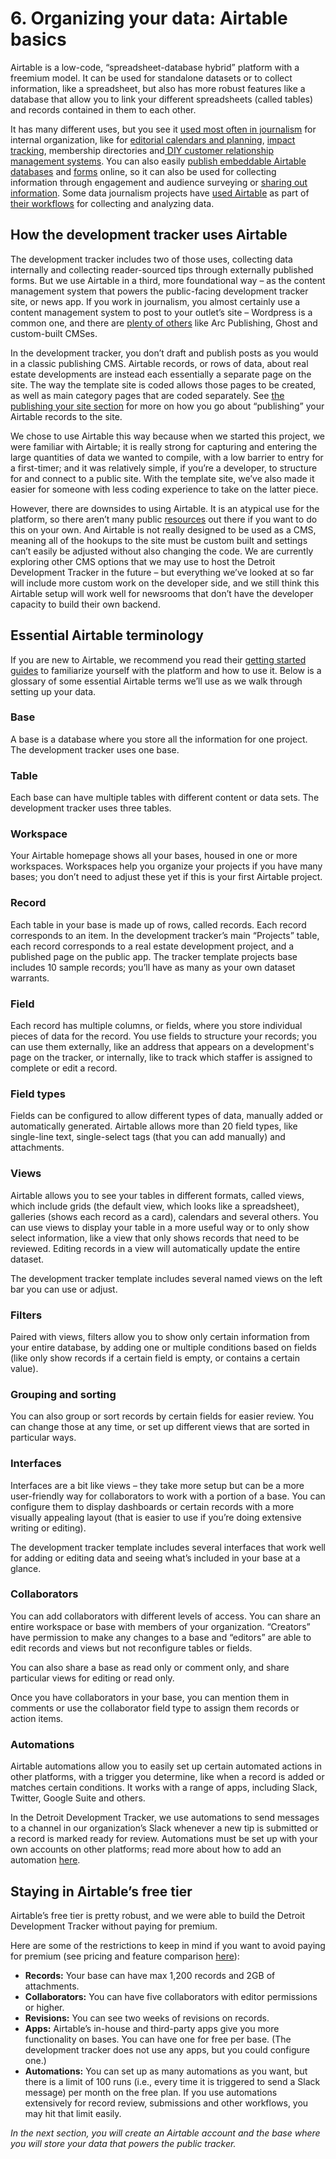 
# 6. Organizing your data: Airtable basics

Airtable is a low-code, “spreadsheet-database hybrid” platform with a freemium model. It can be used for standalone datasets or to collect information, like a spreadsheet, but also has more robust features like a database that allow you to link your different spreadsheets (called tables) and records contained in them to each other. 

It has many different uses, but you see it [used most often in journalism](https://rjionline.org/news/putting-airtable-to-work-in-your-newsroom/) for internal organization, like for [editorial calendars and planning](https://www.americanpressinstitute.org/publications/articles/7-ways-to-use-work-design-in-your-newsroom/), [impact tracking](https://resolvephilly.org/resources/customizable-impact-tracker), membership directories and[ DIY customer relationship management systems](https://memberfix.rocks/airtable-crm/). You can also easily [publish embeddable Airtable databases](https://knightfoundation.org/articles/local-journalist-in-need-these-grants-funds-guides-and-webinars-can-help/) and [forms](https://dcist.com/story/21/10/11/va-election-2021-mcauliffe-youngkin-covid/) online, so it can also be used for collecting information through engagement and audience surveying or [sharing out information](https://membershippuzzle.org/tools/database). Some data journalism projects have [used Airtable](https://source.opennews.org/articles/how-we-built-database-thousands-police-reports/) as part of [their workflows](https://sigmaawards.org/the-covid-tracking-project-at-the-atlantic/) for collecting and analyzing data. 


## How the development tracker uses Airtable

The development tracker includes two of those uses, collecting data internally and collecting reader-sourced tips through externally published forms. But we use Airtable in a third, more foundational way – as the content management system that powers the public-facing development tracker site, or news app. If you work in journalism, you almost certainly use a content management system to post to your outlet’s site – Wordpress is a common one, and there are [plenty of others](https://www.poynter.org/business-work/2020/we-researched-five-cmss-to-kickstart-your-cms-transition/) like Arc Publishing, Ghost and custom-built CMSes. 

In the development tracker, you don’t draft and publish posts as you would in a classic publishing CMS.  Airtable records, or rows of data, about real estate developments are instead each essentially a separate page on the site. The way the template site is coded allows those pages to be created, as well as main category pages that are coded separately. See [the publishing your site section](./publishing-the-site#republishing-the-site) for more on how you go about “publishing” your Airtable records to the site. 

We chose to use Airtable this way because when we started this project, we were familiar with Airtable; it is really strong for capturing and entering the large quantities of data we wanted to compile, with a low barrier to entry for a first-timer; and it was relatively simple, if you’re a developer, to structure for and connect to a public site. With the template site, we’ve also made it easier for someone with less coding experience to take on the latter piece. 

However, there are downsides to using Airtable. It is an atypical use for the platform, so there aren’t many public [resources](https://dev.to/sethu/how-to-build-a-website-using-gatsby-airtable-in-30-mins-42gm) out there if you want to do this on your own. And Airtable is not really designed to be used as a CMS, meaning all of the hookups to the site must be custom built and settings can’t easily be adjusted without also changing the code. We are currently exploring other CMS options that we may use to host the Detroit Development Tracker in the future – but everything we’ve looked at so far will include more custom work on the developer side, and we still think this Airtable setup will work well for newsrooms that don’t have the developer capacity to build their own backend. 


## Essential Airtable terminology

If you are new to Airtable, we recommend you read their [getting started guides](https://support.airtable.com/hc/en-us/sections/360003922433-Getting-started-with-Airtable) to familiarize yourself with the platform and how to use it. Below is a glossary of some essential Airtable terms we’ll use as we walk through setting up your data. 

 


### Base

A base is a database where you store all the information for one project. The development tracker uses one base. 


### Table

Each base can have multiple tables with different content or data sets. The development tracker uses three tables. 


### Workspace

Your Airtable homepage shows all your bases, housed in one or more workspaces. Workspaces help you organize your projects if you have many bases; you don’t need to adjust these yet if this is your first Airtable project.


### Record

Each table in your base is made up of rows, called records. Each record corresponds to an item. In the development tracker’s main “Projects” table, each record corresponds to a real estate development project, and a published page on the public app. The tracker template projects base includes 10 sample records; you’ll have as many as your own dataset warrants.


### Field

Each record has multiple columns, or fields, where you store individual pieces of data for the record. You use fields to structure your records; you can use them externally, like an address that appears on a development's page on the tracker, or internally, like to track which staffer is assigned to complete or edit a record. 


### Field types

Fields can be configured to allow different types of data, manually added or automatically generated. Airtable allows more than 20 field types, like single-line text, single-select tags (that you can add manually) and attachments. 


### Views

Airtable allows you to see your tables in different formats, called views, which include grids (the default view, which looks like a spreadsheet), galleries (shows each record as a card), calendars and several others. You can use views to display your table in a more useful way or to only show select information, like a view that only shows records that need to be reviewed. Editing records in a view will automatically update the entire dataset. 

The development tracker template includes several named views on the left bar you can use or adjust. 


### Filters

Paired with views, filters allow you to show only certain information from your entire database, by adding one or multiple conditions based on fields (like only show records if a certain field is empty, or contains a certain value).


### Grouping and sorting

You can also group or sort records by certain fields for easier review. You can change those at any time, or set up different views that are sorted in particular ways. 


### Interfaces

Interfaces are a bit like views – they take more setup but can be a more user-friendly way for collaborators to work with a portion of a base. You can configure them to display dashboards or certain records with a more visually appealing layout (that is easier to use if you’re doing extensive writing or editing). 

The development tracker template includes several interfaces that work well for adding or editing data and seeing what’s included in your base at a glance. 


### Collaborators

You can add collaborators with different levels of access. You can share an entire workspace or base with members of your organization. “Creators” have permission to make any changes to a base and “editors” are able to edit records and views but not reconfigure tables or fields. 

You can also share a base as read only or comment only, and share particular views for editing or read only.

Once you have collaborators in your base, you can mention them in comments or use the collaborator field type to assign them records or action items.  


### Automations

Airtable automations allow you to easily set up certain automated actions in other platforms, with a trigger you determine, like when a record is added or matches certain conditions. It works with a range of apps, including Slack, Twitter, Google Suite and others. 

In the Detroit Development Tracker, we use automations to send messages to a channel in our organization’s Slack whenever a new tip is submitted or a record is marked ready for review. Automations must be set up with your own accounts on other platforms; read more about how to add an automation [here](https://support.airtable.com/hc/en-us/articles/360050974153-Automations-overview).  


## Staying in Airtable’s free tier

Airtable’s free tier is pretty robust, and we were able to build the Detroit Development Tracker without paying for premium. 

Here are some of the restrictions to keep in mind if you want to avoid paying for premium (see pricing and feature comparison [here](https://www.airtable.com/pricing)): 


* **Records:** Your base can have max 1,200 records and 2GB of attachments. 
* **Collaborators:** You can have five collaborators with editor permissions or higher. 
* **Revisions:** You can see two weeks of revisions on records.
* **Apps:** Airtable’s in-house and third-party apps give you more functionality on bases. You can have one for free per base. (The development tracker does not use any apps, but you could configure one.)
* **Automations:** You can set up as many automations as you want, but there is a limit of 100 runs (i.e., every time it is triggered to send a Slack message) per month on the free plan. If you use automations extensively for record review, submissions and other workflows, you may hit that limit easily. 

*In the next section, you will create an Airtable account and the base where you will store your data that powers the public tracker.*

<TableOfContents index={5} />
